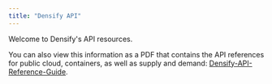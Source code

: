 ```yaml
---
title: "Densify API"
---
```


Welcome to Densify's API resources.

<CardGroup>
  <Card horizontal icon="key-skeleton" title="Authorize" href="docs-api/WebHelp_Densify_API_Cloud/Content/API_Guide/Authorize"/>
  <Card horizontal icon="map-pin" title="Ping" href="docs-api/WebHelp_Densify_API_Cloud/Content/API_Guide/Ping"/>
  <Card horizontal icon="desktop" title="Systems" href="docs-api/WebHelp_Densify_API_Cloud/Content/API_Guide/Systems"/>
  <Card horizontal icon="chart-simple" title="Systems Analysis Details" href="docs-api/WebHelp_Densify_API_Cloud/Content/API_Guide/Systems_Analysis_Details"/>
  <Card horizontal icon="network-wired" title="Existing Systems" href="docs-api/WebHelp_Densify_API_Cloud/Content/API_Guide/Existing_Systems"/>
  <Card horizontal icon="cloud" title="Public Cloud Resources" href="docs-api/WebHelp_Densify_API_Cloud/Content/API_Guide/API_Reference_Public_Cloud"/>
  <Card horizontal icon="circle-nodes" title="Kubernetes Clusters" href="docs-api/WebHelp_Densify_API_Cloud/Content/API_Guide/Kubernetes_Clusters"/>
</CardGroup>

You can also view this information as a PDF that contains the API references for public cloud, containers, as well as supply and demand:
[Densify-API-Reference-Guide](/docs-api/WebHelp_Densify_API_Cloud/Content/Resources/PDFs/Densify-API-Reference-Guide.pdf).
